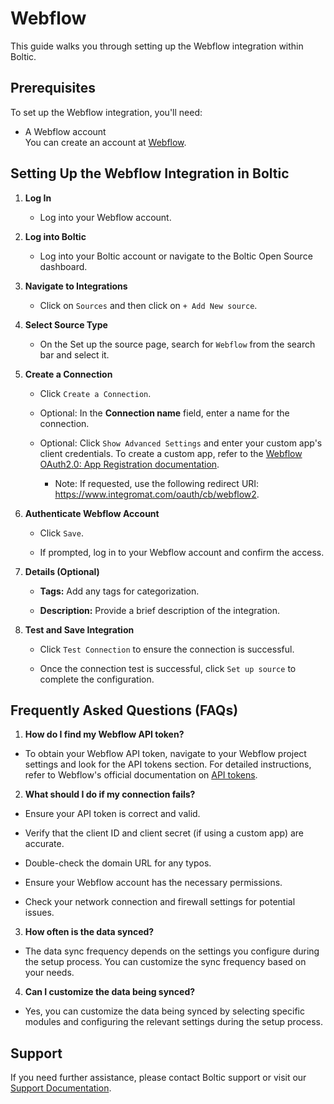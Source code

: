 

# Webflow

This guide walks you through setting up the Webflow integration within Boltic.



## Prerequisites

To set up the Webflow integration, you'll need:

- A Webflow account  
  You can create an account at <a href="https://webflow.com" target="_blank" rel="noopener"><span>Webflow</span></a>.



## Setting Up the Webflow Integration in Boltic

1. **Log In**

   - Log into your Webflow account.



2. **Log into Boltic**

   - Log into your Boltic account or navigate to the Boltic Open Source dashboard.



3. **Navigate to Integrations**

   - Click on `Sources` and then click on `+ Add New source`.



4. **Select Source Type**

   - On the Set up the source page, search for `Webflow` from the search bar and select it.



5. **Create a Connection**

   - Click `Create a Connection`.

   - Optional: In the **Connection name** field, enter a name for the connection.

   - Optional: Click `Show Advanced Settings` and enter your custom app's client credentials. To create a custom app, refer to the [Webflow OAuth2.0: App Registration documentation](https://university.webflow.com/lesson/oauth-2-0-authentication).

     - Note: If requested, use the following redirect URI: <a href="https://www.integromat.com/oauth/cb/webflow2" target="_blank" rel="noopener"><span>https://www.integromat.com/oauth/cb/webflow2</span></a>.



6. **Authenticate Webflow Account**

   - Click `Save`.

   - If prompted, log in to your Webflow account and confirm the access.



7. **Details (Optional)**

   - **Tags:** Add any tags for categorization.

   - **Description:** Provide a brief description of the integration.



8. **Test and Save Integration**

   - Click `Test Connection` to ensure the connection is successful.

   - Once the connection test is successful, click `Set up source` to complete the configuration.



## Frequently Asked Questions (FAQs)

1.  **How do I find my Webflow API token?**

- To obtain your Webflow API token, navigate to your Webflow project settings and look for the API tokens section. For detailed instructions, refer to Webflow's official documentation on [API tokens](https://university.webflow.com/lesson/api-tokens).



2.  **What should I do if my connection fails?**

- Ensure your API token is correct and valid.

- Verify that the client ID and client secret (if using a custom app) are accurate.

- Double-check the domain URL for any typos.

- Ensure your Webflow account has the necessary permissions.

- Check your network connection and firewall settings for potential issues.



3.  **How often is the data synced?**


- The data sync frequency depends on the settings you configure during the setup process. You can customize the sync frequency based on your needs.



4.  **Can I customize the data being synced?**

- Yes, you can customize the data being synced by selecting specific modules and configuring the relevant settings during the setup process.



## Support

If you need further assistance, please contact Boltic support or visit our <a href="https://docs.boltic.io" target="_blank" rel="noopener"><span>Support Documentation</span></a>.



